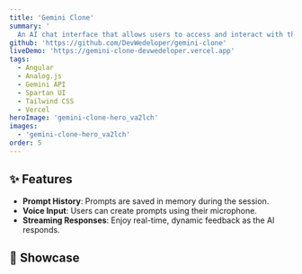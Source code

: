 ```yaml
---
title: 'Gemini Clone'
summary: '
  An AI chat interface that allows users to access and interact with the Gemini API in a responsive and intuitive way.'
github: 'https://github.com/DevWedeloper/gemini-clone'
liveDemo: 'https://gemini-clone-devwedeloper.vercel.app'
tags:
  - Angular
  - Analog.js
  - Gemini API
  - Spartan UI
  - Tailwind CSS
  - Vercel
heroImage: 'gemini-clone-hero_va2lch'
images:
  - 'gemini-clone-hero_va2lch'
order: 5
---
```



<ProjectSummary
  title={frontmatter.title}
  summary={frontmatter.summary}
  github={frontmatter.github}
  liveDemo={frontmatter.liveDemo}
  tags={frontmatter.tags}
  heroImage={frontmatter.heroImage}
/>

## ✨ Features

- **Prompt History**: Prompts are saved in memory during the session.
- **Voice Input**: Users can create prompts using their microphone.
- **Streaming Responses**: Enjoy real-time, dynamic feedback as the AI responds.

## 🧠 Showcase

<Carousel client:visible images={frontmatter.images} />
